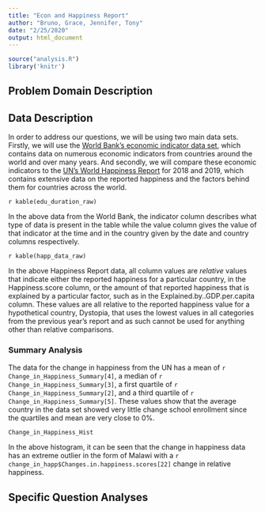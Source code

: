 ```yaml
---
title: "Econ and Happiness Report"
author: "Bruno, Grace, Jennifer, Tony"
date: "2/25/2020"
output: html_document
---
```


```r
source("analysis.R")
library('knitr')
```

## Problem Domain Description



## Data Description

In order to address our questions, we will be using two main data sets.
Firstly, we will use the [World Bank's economic indicator data set](https://data.worldbank.org/indicator?tab=all), which contains data on numerous economic indicators from countries around the world and over many years.
And secondly, we will compare these economic indicators to the [UN's World Happiness Report](https://worldhappiness.report/) for 2018 and 2019, which contains extensive data on the reported happiness and the factors behind them for countries across the world.

`r kable(edu_duration_raw)`

In the above data from the World Bank, the indicator column describes what type of data is present in the table while the value column gives the value of that indicator at the time and in the country given by the date and country columns respectively.

`r kable(happ_data_raw)`

In the above Happiness Report data, all column values are _relative_ values that indicate either the reported happiness for a particular country, in the Happiness.score column, or the amount of that reported happiness that is explained by a particular factor, such as in the Explained.by..GDP.per.capita column.
These values are all relative to the reported happiness value for a hypothetical country, Dystopia, that uses the lowest values in all categories from the previous year's report and as such cannot be used for anything other than relative comparisons.

### Summary Analysis

The data for the change in happiness from the UN has a mean of `r Change_in_Happiness_Summary[4]`, a median of `r Change_in_Happiness_Summary[3]`, a first quartile of `r Change_in_Happiness_Summary[2]`, and a third quartile of `r Change_in_Happiness_Summary[5]`.
These values show that the average country in the data set showed very little change school enrollment since the quartiles and mean are very close to 0%.

```r
Change_in_Happiness_Hist
```

In the above histogram, it can be seen that the change in happiness data has an extreme outlier in the form of Malawi with a `r change_in_happ$Changes.in.happiness.scores[22]` change in relative happiness. 

## Specific Question Analyses


